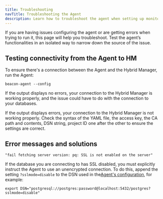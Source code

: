 ```yaml
---
title: Troubleshooting
navTitle: Troubleshooting the Agent
description: Learn how to troubleshoot the agent when setting up monitoring with Hybrid Manager.
---
```


If you are having issues configuring the agent or are getting errors when trying to run it, this page will help you troubleshoot. Test the agent’s functionalities in an isolated way to narrow down the source of the issue. 

## Testing connectivity from the Agent to HM

To ensure there's a connection between the Agent and the Hybrid Manager, run the Agent:

```
beacon-agent --config
```

If the output displays no errors, your connection to the Hybrid Manager is working properly, and the issue could have to do with the connection to your databases. 

If the output displays errors, your connection to the Hybrid Manager is not working properly. Check the syntax of the YAML file, the access key, the CA path and contents, DSN string, project ID one after the other to ensure the settings are correct. 

## Error messages and solutions

`"fail fetching server version: pq: SSL is not enabled on the server"`

If the database you are connecting to has SSL disabled, you must explicitly instruct the Agent to use an unencrypted connection. To do this, append the setting `?sslmode=disable` to the DSN used in the[Agent's configuration](../mon_with_agent/configure_agent), for example: 

```shell
export DSN="postgresql://postgres:password@localhost:5432/postgres?sslmode=disable"
```
